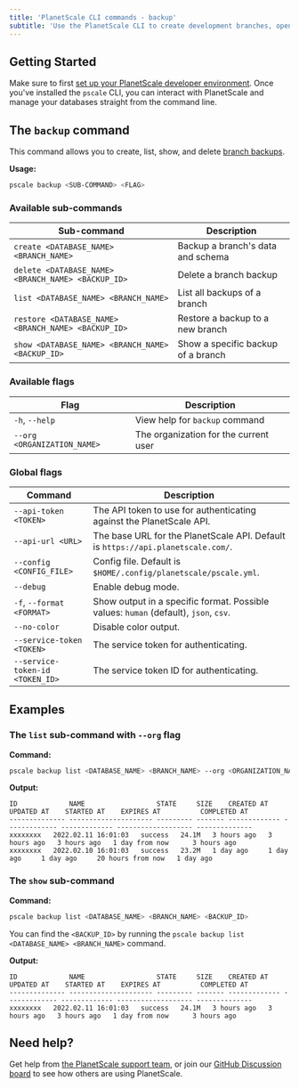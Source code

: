 ```yaml
---
title: 'PlanetScale CLI commands - backup'
subtitle: 'Use the PlanetScale CLI to create development branches, open deploy requests, and make non-blocking schema changes directly from your terminal.'
---
```


## Getting Started

Make sure to first [set up your PlanetScale developer environment](/docs/concepts/planetscale-environment-setup). Once you've installed the `pscale` CLI, you can interact with PlanetScale and manage your databases straight from the command line.

## The `backup` command

This command allows you to create, list, show, and delete [branch backups](/docs/concepts/back-up-and-restore).

**Usage:**

```bash
pscale backup <SUB-COMMAND> <FLAG>
```

### Available sub-commands

| **Sub-command** | **Description**        |
| -------- | --------------------------------------- |
| `create <DATABASE_NAME> <BRANCH_NAME>` | Backup a branch's data and schema |
| `delete <DATABASE_NAME> <BRANCH_NAME> <BACKUP_ID>` | Delete a branch backup |
| `list <DATABASE_NAME> <BRANCH_NAME>`   | List all backups of a branch |
| `restore <DATABASE_NAME> <BRANCH_NAME> <BACKUP_ID>`| Restore a backup to a new branch |
| `show <DATABASE_NAME> <BRANCH_NAME> <BACKUP_ID>`   | Show a specific backup of a branch |

### Available flags

| **Flag** | **Description**        |
| -------- | --------------------------------------- |
| `-h`, `--help` | View help for `backup` command |
| `--org <ORGANIZATION_NAME>` | The organization for the current user |

### Global flags

| **Command** | **Description**        |
| -------- | --------------------------------------- |
| `--api-token <TOKEN>` | The API token to use for authenticating against the PlanetScale API. |
| `--api-url <URL>` | The base URL for the PlanetScale API. Default is `https://api.planetscale.com/`. |
| `--config <CONFIG_FILE>` | Config file. Default is `$HOME/.config/planetscale/pscale.yml`. |
| `--debug` | Enable debug mode. |
| `-f`, `--format <FORMAT>` | Show output in a specific format. Possible values: `human` (default), `json`, `csv`. |
| `--no-color` | Disable color output. |
| `--service-token <TOKEN>` | The service token for authenticating. |
| `--service-token-id <TOKEN_ID>` | The service token ID for authenticating. |

## Examples

### The `list` sub-command with `--org` flag

**Command:**

```bash
pscale backup list <DATABASE_NAME> <BRANCH_NAME> --org <ORGANIZATION_NAME>
```

**Output:**

```
ID             NAME                  STATE     SIZE    CREATED AT    UPDATED AT    STARTED AT    EXPIRES AT          COMPLETED AT
-------------- --------------------- --------- ------- ------------- ------------- ------------- ------------------- --------------
xxxxxxxx   2022.02.11 16:01:03   success   24.1M   3 hours ago   3 hours ago   3 hours ago   1 day from now      3 hours ago
xxxxxxxx   2022.02.10 16:01:03   success   23.2M   1 day ago     1 day ago     1 day ago     20 hours from now   1 day ago
```

### The `show` sub-command

**Command:**

```bash
pscale backup list <DATABASE_NAME> <BRANCH_NAME> <BACKUP_ID>
```

You can find the `<BACKUP_ID>` by running the `pscale backup list <DATABASE_NAME> <BRANCH_NAME>` command.

**Output:**

```
ID             NAME                  STATE     SIZE    CREATED AT    UPDATED AT    STARTED AT    EXPIRES AT          COMPLETED AT
-------------- --------------------- --------- ------- ------------- ------------- ------------- ------------------- --------------
xxxxxxxx   2022.02.11 16:01:03   success   24.1M   3 hours ago   3 hours ago   3 hours ago   1 day from now      3 hours ago
```

## Need help?

Get help from [the PlanetScale support team](https://support.planetscale.com), or join our [GitHub Discussion board](https://github.com/planetscale/discussion/discussions) to see how others are using PlanetScale.
